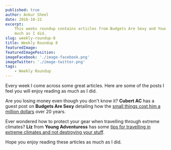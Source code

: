 ```yaml
---
published: true
author: Ankur Sheel
date: 2016-10-22
excerpt:
    This weeks roundup contains articles from Budgets Are Sexy and Young Adventuress. Hope you enjoy reading these as
    much as I did.
slug: weekly-roundup-8
title: Weekly Roundup 8
featuredImage:
featuredImagePosition:
imageFacebook: './image-facebook.png'
imageTwitter: './image-twitter.png'
tags:
    - Weekly Roundup
---
```


Every week I come across some great articles. Here are some of the posts I feel you will enjoy reading as much as I did.

Are you losing money even though you don't know it? **Cubert AC** has a guest post on **Budgets Are Sexy** detailing how
the [small things cost him a million dollars](http://www.budgetsaresexy.com/2016/10/how-to-lose-a-million-dollars/) over
20 years.

Ever wondered how to protect your gear when travelling through extreme climates? **Liz** from **Young Adventuress** has
some
[tips for travelling in extreme climates and not destroying your stuff](http://youngadventuress.com/2016/10/weather-travel-gear.html).

Hope you enjoy reading these articles as much as I did.
